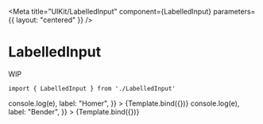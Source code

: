 
<Meta
    title="UIKit/LabelledInput"
    component={LabelledInput}
    parameters={{
        layout: "centered"
    }}
/>


# LabelledInput

WIP

```
import { LabelledInput } from './LabelledInput'
```

<Canvas>
    <Story
        name="Radio"
        args={{
            name: "Homer",
            type: "radio",
            checked: true,
            onChange: e => console.log(e),
            label: "Homer",
        }}
    >
        {Template.bind({})}
    </Story>
    <Story
        name="Checkbox"
        args={{
            name: "Bender",
            type: "checkbox",
            checked: false,
            onChange: e => console.log(e),
            label: "Bender",
        }}
    >
        {Template.bind({})}
    </Story>
</Canvas>
